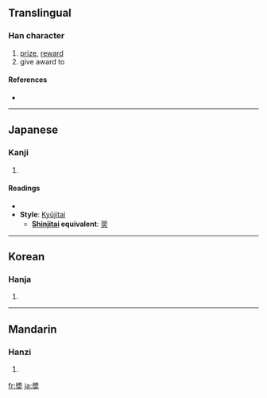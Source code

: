 {{see|奖|奨}}
==Translingual==

===Han character===
{{Han char|rn=37|rad=大|as=11|sn=14|four=|canj=女戈大 (VIK)}}

# [[prize]], [[reward]]
# give award to

====References====
* {{Han ref|kx=0254.010|dkj=05997|dj=0515.240|hdz=10548.030|uh=596C|ud=22892}}

----

==Japanese==

===Kanji===
{{ja-kanji|grade=|rs=大11}}

# {{defn|Japanese}}

====Readings====
* {{ja-readings|on=[[しょう]] (shō), [[そう]] (sō)|kun=[[すすめる]] (susumeru)}}
* '''Style''': [[Kyūjitai]]
** '''[[Shinjitai|Shinjitai]] equivalent''': [[奨]]

----

==Korean==

===Hanja===
{{ko-hanja|hangeul=장|rv=jang|mr=chang}}

# {{defn|Korean}}

----

==Mandarin==

===Hanzi===
{{cmn-hanzi|sim=奖|pin=[[jiǎng]] ([[jiang3]])|wg=chiang<sup>3</sup>}}

# {{defn|Mandarin}}

[[fr:奬]]
[[ja:奬]]